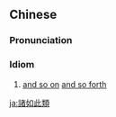 {{also|诸如此类}}
==Chinese==
{{zh-forms|s=诸如此类|type=22}}

===Pronunciation===
{{zh-pron
|m=zhūrúcǐlèi
|c=zyu1 jyu4 ci2 leoi6,zyu1 jyu4 ci2 leoi6-2
|cat=id
}}

===Idiom===
{{zh-idiom}}

# [[and so on]] [[and so forth]]

{{zh-cat|Advanced}}

[[ja:諸如此類]]